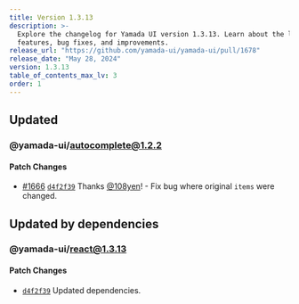 ```yaml
---
title: Version 1.3.13
description: >-
  Explore the changelog for Yamada UI version 1.3.13. Learn about the latest
  features, bug fixes, and improvements.
release_url: "https://github.com/yamada-ui/yamada-ui/pull/1678"
release_date: "May 28, 2024"
version: 1.3.13
table_of_contents_max_lv: 3
order: 1
---
```


## Updated

### @yamada-ui/autocomplete@1.2.2

#### Patch Changes

- [#1666](https://github.com/yamada-ui/yamada-ui/pull/1666) [`d4f2f39`](https://github.com/yamada-ui/yamada-ui/commit/d4f2f397c3c3d6579f0b6f07bbb4fe10b07468f1) Thanks [@108yen](https://github.com/108yen)! - Fix bug where original `items` were changed.

## Updated by dependencies

### @yamada-ui/react@1.3.13

#### Patch Changes

- [`d4f2f39`](https://github.com/yamada-ui/yamada-ui/commit/d4f2f397c3c3d6579f0b6f07bbb4fe10b07468f1) Updated dependencies.
